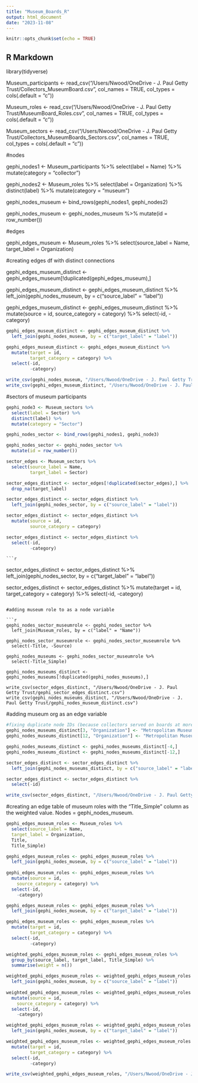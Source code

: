 ---
title: "Museum_Boards_R"
output: html_document
date: "2023-11-08"
---

```{r setup, include=FALSE}
knitr::opts_chunk$set(echo = TRUE)
```

## R Markdown

library(tidyverse)


Museum_participants <- read_csv("/Users/Nwood/OneDrive - J. Paul Getty Trust/Collectors_MuseumBoard.csv", col_names = TRUE, col_types = cols(.default = "c"))

Museum_roles <- read_csv("/Users/Nwood/OneDrive - J. Paul Getty Trust/MuseumBoard_Roles.csv", col_names = TRUE, col_types = cols(.default = "c"))

Museum_sectors <- read_csv("/Users/Nwood/OneDrive - J. Paul Getty Trust/Collectors_MuseumBoards_Sectors.csv", col_names = TRUE, col_types = cols(.default = "c"))

#nodes

gephi_nodes1 <- Museum_participants %>%
  select(label = Name) %>%
  mutate(category = "collector")

gephi_nodes2 <- Museum_roles %>%
  select(label = Organization) %>%
  distinct(label) %>%
  mutate(category = "museum")
  
gephi_nodes_museum <- bind_rows(gephi_nodes1, gephi_nodes2)

gephi_nodes_museum <- gephi_nodes_museum %>%
  mutate(id = row_number())

#edges

gephi_edges_museum <- Museum_roles %>%
  select(source_label = Name,
  target_label = Organization)

#creating edges df with distinct connections

gephi_edges_museum_distinct <- gephi_edges_museum[!duplicated(gephi_edges_museum),]

gephi_edges_museum_distinct <- gephi_edges_museum_distinct %>%
  left_join(gephi_nodes_museum, by = c("source_label" = "label"))
  
gephi_edges_museum_distinct <- gephi_edges_museum_distinct %>%
  mutate(source = id,
    source_category = category) %>%
  select(-id,
    -category)
    
```{r}
gephi_edges_museum_distinct <- gephi_edges_museum_distinct %>%
  left_join(gephi_nodes_museum, by = c("target_label" = "label"))
```

```{r}
gephi_edges_museum_distinct <- gephi_edges_museum_distinct %>%
  mutate(target = id,
         target_category = category) %>%
  select(-id,
         -category)
```

```{r}
write_csv(gephi_nodes_museum, "/Users/Nwood/OneDrive - J. Paul Getty Trust/gephi_nodes_museum.csv")
write_csv(gephi_edges_museum_distinct, "/Users/Nwood/OneDrive - J. Paul Getty Trust/gephi_edges_museum_distinct.csv")
```

#sectors of museum participants

```{r}
gephi_node3 <- Museum_sectors %>%
  select(label = Sector) %>%
  distinct(label) %>%
  mutate(category = "Sector")
```

```{r}
gephi_nodes_sector <- bind_rows(gephi_nodes1, gephi_node3)
```

```{r}
gephi_nodes_sector <- gephi_nodes_sector %>%
  mutate(id = row_number())
```

```{r}
sector_edges <- Museum_sectors %>%
  select(source_label = Name,
         target_label = Sector)

sector_edges_distinct <- sector_edges[!duplicated(sector_edges),] %>%
  drop_na(target_label)
```

```{r}
sector_edges_distinct <- sector_edges_distinct %>%
  left_join(gephi_nodes_sector, by = c("source_label" = "label"))
```

```{r}
sector_edges_distinct <- sector_edges_distinct %>%
  mutate(source = id, 
         source_category = category)
```

```{r}
sector_edges_distinct <- sector_edges_distinct %>%
  select(-id,
         -category)
```

    ```{r}
sector_edges_distinct <- sector_edges_distinct %>%
      left_join(gephi_nodes_sector, by = c("target_label" = "label"))
    
sector_edges_distinct <- sector_edges_distinct %>%
  mutate(target = id,
         target_category = category) %>%
  select(-id,
         -category)
```

#adding museum role to as a node variable 

```{r}
gephi_nodes_sector_museumrole <- gephi_nodes_sector %>%
  left_join(Museum_roles, by = c("label" = "Name"))

gephi_nodes_sector_museumrole <- gephi_nodes_sector_museumrole %>%
  select(-Title, -Source)

gephi_nodes_museums <- gephi_nodes_sector_museumrole %>%
  select(-Title_Simple)

gephi_nodes_museums_distinct <- gephi_nodes_museums[!duplicated(gephi_nodes_museums),]

write_csv(sector_edges_distinct, "/Users/Nwood/OneDrive - J. Paul Getty Trust/gephi_sector_edges_distinct.csv")
write_csv(gephi_nodes_museums_distinct, "/Users/Nwood/OneDrive - J. Paul Getty Trust/gephi_nodes_museum_distinct.csv")
```

#adding museum org as an edge variable

```{r}
#fixing duplicate node IDs (because collectors served on boards at more than 1 museum)
gephi_nodes_museums_distinct[3, "Organization"] <- "Metropolitan Museum of Art and Brooklyn Museum of Art"
gephi_nodes_museums_distinct[12, "Organization"] <- "Metropolitan Museum of Art and Brooklyn Museum of Art"

gephi_nodes_museums_distinct <- gephi_nodes_museums_distinct[-4,]
gephi_nodes_museums_distinct <- gephi_nodes_museums_distinct[-12,]
```

```{r}
sector_edges_distinct <- sector_edges_distinct %>%
  left_join(gephi_nodes_museums_distinct, by = c("source_label" = "label"))

sector_edges_distinct <- sector_edges_distinct %>%
  select(-id)

write_csv(sector_edges_distinct, "/Users/Nwood/OneDrive - J. Paul Getty Trust/gephi_sector_museum_edges_distinct.csv")
```

#creating an edge table of museum roles with the "Title_Simple" column as the weighted value. Nodes = gephi_nodes_museum. 

```{r}
gephi_edges_museum_roles <- Museum_roles %>%
  select(source_label = Name,
  target_label = Organization,
  Title,
  Title_Simple)
```

```{r}
gephi_edges_museum_roles <- gephi_edges_museum_roles %>%
  left_join(gephi_nodes_museum, by = c("source_label" = "label"))
  
gephi_edges_museum_roles <- gephi_edges_museum_roles %>%
  mutate(source = id,
    source_category = category) %>%
  select(-id,
    -category)

gephi_edges_museum_roles <- gephi_edges_museum_roles %>%
  left_join(gephi_nodes_museum, by = c("target_label" = "label"))

gephi_edges_museum_roles <- gephi_edges_museum_roles %>%
  mutate(target = id,
         target_category = category) %>%
  select(-id,
         -category)

weighted_gephi_edges_museum_roles <- gephi_edges_museum_roles %>%
  group_by(source_label, target_label, Title_Simple) %>%
  summarise(weight = n())

weighted_gephi_edges_museum_roles <- weighted_gephi_edges_museum_roles %>%
  left_join(gephi_nodes_museum, by = c("source_label" = "label"))
    
weighted_gephi_edges_museum_roles <- weighted_gephi_edges_museum_roles %>%
  mutate(source = id,
    source_category = category) %>%
  select(-id,
    -category)

weighted_gephi_edges_museum_roles <- weighted_gephi_edges_museum_roles %>%
  left_join(gephi_nodes_museum, by = c("target_label" = "label"))

weighted_gephi_edges_museum_roles <- weighted_gephi_edges_museum_roles %>%
  mutate(target = id,
         target_category = category) %>%
  select(-id,
         -category)
```

```{r}
write_csv(weighted_gephi_edges_museum_roles, "/Users/Nwood/OneDrive - J. Paul Getty Trust/weighted_gephi_edges_museum_roles.csv")
```

